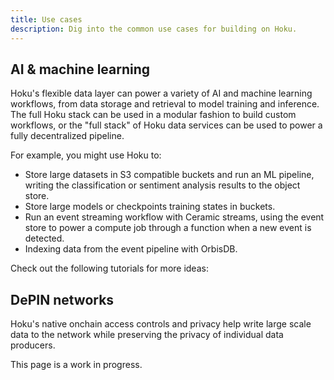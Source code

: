 ```yaml
---
title: Use cases
description: Dig into the common use cases for building on Hoku.
---
```



## AI & machine learning

Hoku's flexible data layer can power a variety of AI and machine learning workflows, from data storage and retrieval to
model training and inference. The full Hoku stack can be used in a modular fashion to build custom workflows, or the
"full stack" of Hoku data services can be used to power a fully decentralized pipeline.

For example, you might use Hoku to:

- Store large datasets in S3 compatible buckets and run an ML pipeline, writing the classification or sentiment analysis
  results to the object store.
- Store large models or checkpoints training states in buckets.
- Run an event streaming workflow with Ceramic streams, using the event store to power a compute job through a function
  when a new event is detected.
- Indexing data from the event pipeline with OrbisDB.

Check out the following tutorials for more ideas:

<Cards>
  <Card title="Basin" href="/tutorials/basin-ml" />
  <Card title="Ceramic" href="/tutorials/ceramic-user-data" />
  <Card title="OrbisDB" href="/tutorials/orbisdb-indexing" />
  <Card title="Hoku full stack" href="/tutorials/hoku-ml-pipeline" />
</Cards>

## DePIN networks

Hoku's native onchain access controls and privacy help write large scale data to the network while preserving the
privacy of individual data producers.

<Callout type="info">

This page is a work in progress.

</Callout>
